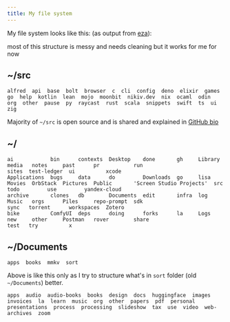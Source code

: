 ```yaml
---
title: My file system
---
```


My file system looks like this: (as output from [eza](https://github.com/eza-community/eza)):

<Callout>
  most of this structure is messy and needs cleaning but it works for me for now
</Callout>

## ~/src

```
alfred  api  base  bolt  browser  c  cli  config  deno  elixir  games  go  help  kotlin  lean  mojo  moonbit  nikiv.dev  nix  ocaml  odin  org  other  pause  py  raycast  rust  scala  snippets  swift  ts  ui  zig
```

Majority of `~/src` is open source and is shared and explained in [GitHub bio](https://github.com/nikitavoloboev)

## ~/

```
ai            bin      contexts  Desktop    done       gh     Library  media   notes     past      pr           run                       sites  test-ledger  ui          xcode
Applications  bugs     data      do         Downloads  go     lisa     Movies  OrbStack  Pictures  Public       'Screen Studio Projects'  src    todo         use         yandex-cloud
archive       clones   db        Documents  edit       infra  log      Music   orgs      Piles     repo-prompt  sdk                       sync   torrent      workspaces  Zotero
bike          ComfyUI  deps      doing      forks      la     Logs     new     other     Postman   rover        share                     test   try          x
```

## ~/Documents

```
apps  books  mmkv  sort
```

Above is like this only as I try to structure what's in `sort` folder (old `~/Documents`) better.

```
apps  audio  audio-books  books  design  docs  huggingface  images  invoices  la  learn  music  org  other  papers  pdf  personal  presentations  process  processing  slideshow  tax  use  video  web-archives  zoom
```
